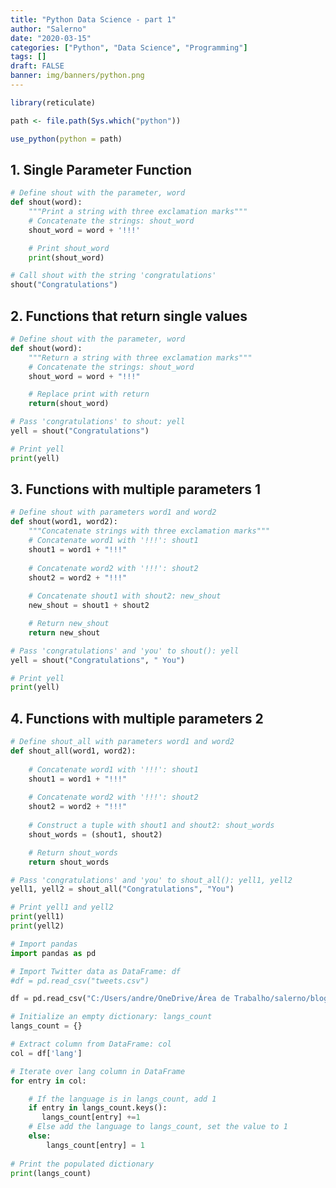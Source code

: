 ```yaml
---
title: "Python Data Science - part 1"
author: "Salerno"
date: "2020-03-15"
categories: ["Python", "Data Science", "Programming"]
tags: []
draft: FALSE
banner: img/banners/python.png
---
```


```r
library(reticulate)

path <- file.path(Sys.which("python"))

use_python(python = path)

```
## 1. Single Parameter Function

```python

# Define shout with the parameter, word
def shout(word):
    """Print a string with three exclamation marks"""
    # Concatenate the strings: shout_word
    shout_word = word + '!!!'

    # Print shout_word
    print(shout_word)

# Call shout with the string 'congratulations'
shout("Congratulations")


```

## 2. Functions that return single values

```python

# Define shout with the parameter, word
def shout(word):
    """Return a string with three exclamation marks"""
    # Concatenate the strings: shout_word
    shout_word = word + "!!!"

    # Replace print with return
    return(shout_word)

# Pass 'congratulations' to shout: yell
yell = shout("Congratulations")

# Print yell
print(yell)


```


## 3. Functions with multiple parameters 1

```python

# Define shout with parameters word1 and word2
def shout(word1, word2):
    """Concatenate strings with three exclamation marks"""
    # Concatenate word1 with '!!!': shout1
    shout1 = word1 + "!!!"
    
    # Concatenate word2 with '!!!': shout2
    shout2 = word2 + "!!!"
    
    # Concatenate shout1 with shout2: new_shout
    new_shout = shout1 + shout2

    # Return new_shout
    return new_shout

# Pass 'congratulations' and 'you' to shout(): yell
yell = shout("Congratulations", " You")

# Print yell
print(yell)


```

## 4. Functions with multiple parameters 2

```python

# Define shout_all with parameters word1 and word2
def shout_all(word1, word2):
    
    # Concatenate word1 with '!!!': shout1
    shout1 = word1 + "!!!"
    
    # Concatenate word2 with '!!!': shout2
    shout2 = word2 + "!!!"
    
    # Construct a tuple with shout1 and shout2: shout_words
    shout_words = (shout1, shout2)

    # Return shout_words
    return shout_words

# Pass 'congratulations' and 'you' to shout_all(): yell1, yell2
yell1, yell2 = shout_all("Congratulations", "You")

# Print yell1 and yell2
print(yell1)
print(yell2)


```



```python

# Import pandas
import pandas as pd

```

```python

# Import Twitter data as DataFrame: df
#df = pd.read_csv("tweets.csv")

df = pd.read_csv("C:/Users/andre/OneDrive/Área de Trabalho/salerno/blogdown/'tweets.csv'")

# Initialize an empty dictionary: langs_count
langs_count = {}

# Extract column from DataFrame: col
col = df['lang']

# Iterate over lang column in DataFrame
for entry in col:

    # If the language is in langs_count, add 1 
    if entry in langs_count.keys():
       langs_count[entry] +=1
    # Else add the language to langs_count, set the value to 1
    else:
        langs_count[entry] = 1 
        
# Print the populated dictionary
print(langs_count)

```

